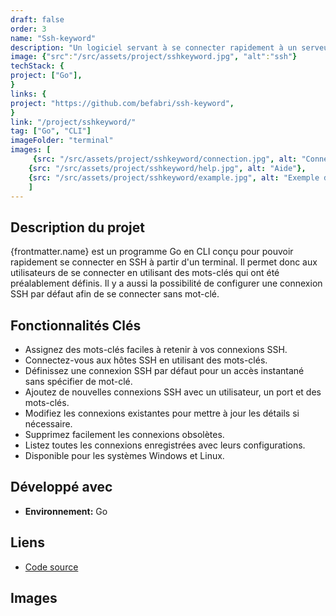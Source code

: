 ```yaml
---
draft: false
order: 3
name: "Ssh-keyword"
description: "Un logiciel servant à se connecter rapidement à un serveur SSH à l'aide de mots-clés depuis un terminal."
image: {"src":"/src/assets/project/sshkeyword.jpg", "alt":"ssh"}
techStack: {
project: ["Go"],
}
links: {
project: "https://github.com/befabri/ssh-keyword",
}
link: "/project/sshkeyword/"
tag: ["Go", "CLI"]
imageFolder: "terminal"
images: [
     {src: "/src/assets/project/sshkeyword/connection.jpg", alt: "Connexion à un serveur ssh à l'aide d'un mot-clé"},
    {src: "/src/assets/project/sshkeyword/help.jpg", alt: "Aide"},
    {src: "/src/assets/project/sshkeyword/example.jpg", alt: "Exemple d'utilisation"}
    ]
---
```


## Description du projet

{frontmatter.name} est un programme Go en CLI conçu pour pouvoir rapidement se connecter en SSH à partir d'un terminal.
Il permet donc aux utilisateurs de se connecter en utilisant des mots-clés qui ont été préalablement définis. Il y a aussi la possibilité de configurer une connexion SSH par défaut afin de se connecter sans mot-clé.

## Fonctionnalités Clés

- Assignez des mots-clés faciles à retenir à vos connexions SSH.
- Connectez-vous aux hôtes SSH en utilisant des mots-clés.
- Définissez une connexion SSH par défaut pour un accès instantané sans spécifier de mot-clé.
- Ajoutez de nouvelles connexions SSH avec un utilisateur, un port et des mots-clés.
- Modifiez les connexions existantes pour mettre à jour les détails si nécessaire.
- Supprimez facilement les connexions obsolètes.
- Listez toutes les connexions enregistrées avec leurs configurations.
- Disponible pour les systèmes Windows et Linux.

## Développé avec

-   **Environnement:** Go

## Liens

-   [Code source](https://github.com/befabri/ssh-keyword)

## Images
